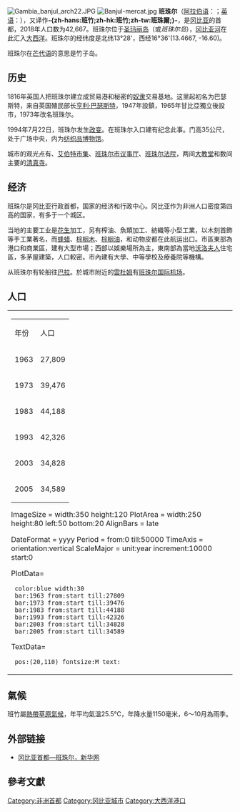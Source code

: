 {{Distinguish|斑竹}}

{{noteTA
|T=zh-hans:班珠尔;zh-hk:班珠爾;zh-tw:班竹;
|1=zh-hans:班珠尔;zh-hk:班珠爾;zh-tw:班竹;
}}
{{Infobox settlement
|official_name          = 班竹
|other_name             = 
|native_name            = بانجول<br>Banjul
|nickname               =
|settlement_type        = <!--For Town or Village (Leave blank for the default City)-->
|motto                  =
|image_skyline          =Banjul-King-Fahad-Mosque-2007.jpg
|imagesize              =300px
|image_caption          = 班竹市中心
|image_flag             =
|flag_size              =
|image_seal             =
|seal_size              =
|image_shield           =
|shield_size            =
|city_logo              =
|citylogo_size          =
|image_map              = Banjul SPOT 1045.jpg
|mapsize                = 300px
|map_caption            =SPOT衛星拍攝的班竹衛星地圖
|image_map1             =
|mapsize1               =
|map_caption1           =
|image_dot_map          =
|dot_mapsize            =
|dot_map_caption        =
|dot_x =  |dot_y =
|pushpin_map            = Gambia<!-- the name of a location map as per http://en.wikipedia.org/wiki/Template:Location_map -->
|pushpin_label_position = <!-- the position of the pushpin label: left, right, top, bottom, none -->
|pushpin_mapsize            =300
|pushpin_map_caption    =
|coordinates_region     = GM
|subdivision_type       = 國家
|subdivision_name       = {{GAM}}
|subdivision_type1      = Division
|subdivision_name1      = Banjul
|subdivision_type2      =
|subdivision_name2      =
|subdivision_type3      =
|subdivision_name3      =
|subdivision_type4      =
|subdivision_name4      =
|government_footnotes   =
|government_type        =
|leader_title           =
|leader_name            =
|leader_title1          =  <!-- for places with, say, both a mayor and a city manager -->
|leader_name1           =
|leader_title2          =
|leader_name2           =
|leader_title3          =
|leader_name3           =
|leader_title4          =
|leader_name4           =
|established_title      =
|established_date       =
|established_title2     =  <!-- Incorporated (town) -->
|established_date2      =
|established_title3     =  <!-- Incorporated (city) -->
|established_date3      =
|area_magnitude         =
|unit_pref                =Imperial <!--Enter: Imperial, if Imperial (metric) is desired-->
|area_footnotes           =
|area_total_km2           =
|area_land_km2            = <!--See table @ Template:Infobox Settlement for details on automatic unit conversion-->
|area_water_km2           =
|area_total_sq_mi         =
|area_land_sq_mi          =
|area_water_sq_mi         =
|area_water_percent       =
|area_urban_km2           =93
|area_urban_sq_mi         =
|area_metro_km2           =
|area_metro_sq_mi         =
|population_as_of               =2003
|population_footnotes           =
|population_note                =
|population_total               =34,828
|population_density_km2         = 374.5
|population_density_sq_mi       =
|population_metro               =
|population_density_metro_km2   =
|population_density_metro_sq_mi =
|population_urban               =357,238
|population_density_urban_km2   =
|population_density_urban_sq_mi =
|population_blank1_title        =
|population_blank1              =
|population_density_blank1_km2 =
|population_density_blank1_sq_mi =
|timezone               =
|utc_offset             =
|timezone_DST           =
|utc_offset_DST         =
|latd=13|latm=27 |lats=11 |latNS=N
|longd=16 |longm=34 |longs=39 | longEW=W|coordinates_display=d
|elevation_footnotes    =  <!--for references: use <ref> </ref> tags-->
|elevation_m            =
|elevation_ft           =
|postal_code_type       =  <!-- enter ZIP code, Postcode, Post code, Postal code... -->
|postal_code            =
|area_code              =
|blank_name             =
|blank_info             =
|blank1_name            =
|blank1_info            =
|website                =
|footnotes              =
}}
[[File:Gambia_banjul_arch22.JPG|thumb]]
[[File:Banjul-mercat.jpg|thumb]]
'''班珠尔'''（[[阿拉伯语|阿拉伯语]]：{{rtl-lang|ar|بانجول}}；[[英语|英语]]：{{lang|en|Banjul}}），又译作'''-{zh-hans:班竹;zh-hk:班竹;zh-tw:班珠爾;}-'''，是[[冈比亚|冈比亚]]的首都，2018年人口数为42,667。班珠尔位于[[圣玛丽岛_(冈比亚)|圣玛丽岛]]（或''班珠尔岛''），[[冈比亚河|冈比亚河]]在此汇入[[大西洋|大西洋]]。班珠尔的经纬度是北纬13°28'，西经16°36'(13.4667, -16.60)。

班珠尔在[[芒代语|芒代语]]的意思是竹子岛。

== 历史 ==
1816年英国人把班珠尔建立成贸易港和秘密的[[奴隶|奴隶]]交易基地。这里起初名为巴瑟斯特，来自英国殖民部长[[Henry_Bathurst,_3rd_Earl_Bathurst|亨利·巴瑟斯特]]，1947年設鎮，1965年甘比亞獨立後設市，1973年改名班珠尔。

1994年7月22日，班珠尔发生[[政变|政变]]。在班珠尔入口建有{{link-en|拱门22|Arch 22}}纪念此事。门高35公尺，处于广场中央，内为[[纺织品|纺织品]][[博物馆|博物馆]]。 

城市的观光点有{{link-en|冈比亚国家博物馆|Gambia National Museum}}、[[艾伯特市集|艾伯特市集]]、[[班珠尔市议事厅|班珠尔市议事厅]]、[[班珠尔法院|班珠尔法院]]，两间[[大教堂|大教堂]]和数间主要的[[清真寺|清真寺]]。

== 经济 ==
班珠尔是冈比亚行政首都，国家的经济和行政中心。冈比亚作为非洲人口密度第四高的国家，有多于一个城区。

当地的主要工业是[[花生|花生]]加工，另有榨油、魚類加工、紡織等小型工業，以木刻首飾等手工業著名，而[[蜂蜡|蜂蜡]]、[[棕榈木|棕榈木]]、[[棕榈油|棕榈油]]，和动物皮都在此航运出口。市區東部為港口和商業區，建有大型市場；西部以娛樂場所為主，東南部為當地[[沃洛夫人|沃洛夫人]]住宅區，多茅屋建築，人口較密。市內建有大學、中等學校及療養院等機構。

从班珠尔有轮船往[[巴拉_(冈比亚)|巴拉]]。於城市附近的[[雲杜姆|雲杜姆]]有[[班珠尔国际机场|班珠尔国际机场]]。

== 人口 ==

{|
|
{| align="left" border=1 cellspacing="0" cellpadding="2" bgcolor=#DDEEFF
|- bgcolor=#BBCCFF
| align="left" | 年份 || 人口
|-
| 1963 || align=right | 27,809
|-
| 1973 || align=right | 39,476
|-
| 1983 || align=right | 44,188
|-
| 1993 || align=right | 42,326
|-
| 2003 || align=right | 34,828
|-
| 2005 || align=right | 34,589
|}

<timeline>
ImageSize  = width:350 height:120
PlotArea   = width:250 height:80 left:50 bottom:20
AlignBars  = late

DateFormat = yyyy
Period     = from:0 till:50000
TimeAxis   = orientation:vertical
ScaleMajor = unit:year increment:10000 start:0

PlotData=
  color:blue width:30
  bar:1963 from:start till:27809
  bar:1973 from:start till:39476
  bar:1983 from:start till:44188
  bar:1993 from:start till:42326
  bar:2003 from:start till:34828
  bar:2005 from:start till:34589

TextData=
  pos:(20,110) fontsize:M text:
</timeline>
|}
==氣候==
班竹屬[[熱帶草原氣候|熱帶草原氣候]]，年平均氣溫25.5℃，年降水量1150毫米，6～10月為雨季。
{{Infobox weather
|location = 班竹
|metric_first = yes
|single_line = yes
|Jan_REC_Hi_°C= 37
|Feb_REC_Hi_°C= 39
|Mar_REC_Hi_°C= 40
|Apr_REC_Hi_°C= 41
|May_REC_Hi_°C= 41
|Jun_REC_Hi_°C= 38
|Jul_REC_Hi_°C= 34
|Aug_REC_Hi_°C= 33
|Sep_REC_Hi_°C= 34
|Oct_REC_Hi_°C= 37
|Nov_REC_Hi_°C= 36
|Dec_REC_Hi_°C= 36
|year_REC_Hi_°C= 41
|Jan_Hi_°C= 31
|Feb_Hi_°C= 32
|Mar_Hi_°C= 34
|Apr_Hi_°C= 33
|May_Hi_°C= 32
|Jun_Hi_°C= 32
|Jul_Hi_°C= 30
|Aug_Hi_°C= 29
|Sep_Hi_°C= 31
|Oct_Hi_°C= 32
|Nov_Hi_°C= 32
|Dec_Hi_°C= 31
|year_Hi_°C= 32
|Jan_Lo_°C = 15
|Feb_Lo_°C = 16
|Mar_Lo_°C = 17
|Apr_Lo_°C = 18
|May_Lo_°C = 19
|Jun_Lo_°C = 23
|Jul_Lo_°C = 23
|Aug_Lo_°C = 23
|Sep_Lo_°C = 23
|Oct_Lo_°C = 22
|Nov_Lo_°C = 18
|Dec_Lo_°C = 16
|year_Lo_°C = 19
|Jan_REC_Lo_°C = 7
|Feb_REC_Lo_°C = 10
|Mar_REC_Lo_°C = 12
|Apr_REC_Lo_°C = 12
|May_REC_Lo_°C = 14
|Jun_REC_Lo_°C = 18
|Jul_REC_Lo_°C = 21
|Aug_REC_Lo_°C = 20
|Sep_REC_Lo_°C = 17
|Oct_REC_Lo_°C = 16
|Nov_REC_Lo_°C = 12
|Dec_REC_Lo_°C = 9
|year_REC_Lo_°C = 7
|Jan_Precip_mm = 3
|Feb_Precip_mm = 3
|Mar_Precip_mm = 0
|Apr_Precip_mm = 0
|May_Precip_mm = 10
|Jun_Precip_mm = 58
|Jul_Precip_mm = 282
|Aug_Precip_mm = 500
|Sep_Precip_mm = 310
|Oct_Precip_mm = 109
|Nov_Precip_mm = 18
|Dec_Precip_mm = 3
|year_Precip_mm = 1296
|source  = BBC Weather <ref name="weather1">{{cite web | url =http://www.bbc.co.uk/weather/world/city_guides/results.shtml?tt=TT000230 | title =Average Conditions Banjul, Gambia | accessdate =August 16, 2009 | publisher =BBC Weather | archive-date =2006-11-06 | archive-url =https://web.archive.org/web/20061106141315/http://www.bbc.co.uk/weather/world/city_guides/results.shtml?tt=TT000230 | dead-url =yes }}</ref>
|accessdate1=2010年8月
}}

== 外部链接 ==
{{Commonscat|Banjul}}
{{Wikivoyage|班珠尔}}
*[http://news.xinhuanet.com/ziliao/2007-03/06/content_5805930.htm 冈比亚首都—班珠尔，新华网] {{Wayback|url=http://news.xinhuanet.com/ziliao/2007-03/06/content_5805930.htm |date=20111228193650 }}

==參考文獻==
{{reflist}}
{{非洲各国首都}}

{{英联邦成员国首都}}
{{Authority control}}
{{DEFAULTSORT:Banjul}}

[[Category:非洲首都|Category:非洲首都]]
[[Category:冈比亚城市|Category:冈比亚城市]]
[[Category:大西洋港口|Category:大西洋港口]]